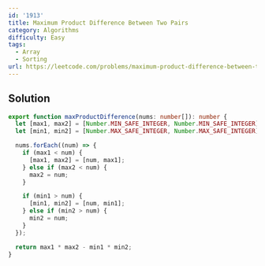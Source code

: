 ```yaml
---
id: '1913'
title: Maximum Product Difference Between Two Pairs
category: Algorithms
difficulty: Easy
tags:
  - Array
  - Sorting
url: https://leetcode.com/problems/maximum-product-difference-between-two-pairs
---
```


## Solution

```typescript filename="solution.ts" copy
export function maxProductDifference(nums: number[]): number {
  let [max1, max2] = [Number.MIN_SAFE_INTEGER, Number.MIN_SAFE_INTEGER];
  let [min1, min2] = [Number.MAX_SAFE_INTEGER, Number.MAX_SAFE_INTEGER];

  nums.forEach((num) => {
    if (max1 < num) {
      [max1, max2] = [num, max1];
    } else if (max2 < num) {
      max2 = num;
    }

    if (min1 > num) {
      [min1, min2] = [num, min1];
    } else if (min2 > num) {
      min2 = num;
    }
  });

  return max1 * max2 - min1 * min2;
}
```

